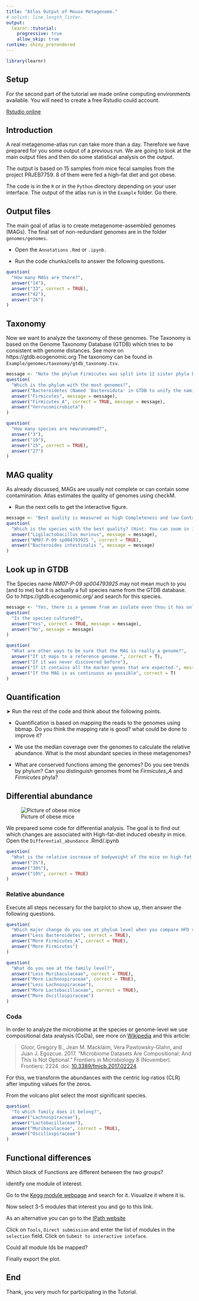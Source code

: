 ```yaml
---
title: "Atlas Output of Mouse Metagenome."
# nolint: line_length_linter.
output:
  learnr::tutorial:
    progressive: true
    allow_skip: true
runtime: shiny_prerendered
---
```


```r
library(learnr)
```


## Setup

For the second part of the tutorial we made online computing environments available. 
You will need to create a free Rstudio could account.


<a href="https://posit.cloud/" target="_blank">Rstudio online</a>

<!--
There is also a python environment available, but it does not have as much resources as the Rstudio environment.

<a href="https://mybinder.org/v2/gh/metagenome-atlas/BinderTutorial/Python?urlpath=git-pull%3Frepo%3Dhttps%253A%252F%252Fgithub.com%252Fmetagenome-atlas%252FTutorial%26urlpath%3Dlab%252Ftree%252FTutorial%252F%26branch%3Dmaster" target="_blank">Jupyter</a> 
The setup can take some minutes ...
-->



<!--
## Output files

Usually, before starting to install a program I want to make sure that it gives the output I want. Therefore, we look at the output of Metagenome-Atlas. A real Metagenome-Atlas run can take more than a day. Therefore we have you prepared some output of a previous run.

You should find a navigation plane in Rstudio/Jupyter lab.
-->


<!-- https://github.com/metagenome-atlas/Tutorial/tree/master/Example * -->

## Introduction


A real metagenome-atlas run can take more than a day. Therefore we have prepared for you some output of a previous run.
We are going to look at the main output files and then do some statistical analysis on the output.

The output is based on 15 samples from mice fecal samples from the project PRJEB7759. 8 of them were fed a high-fat diet and got obese.


The code is in the `R` or in the `Python` directory depending on your user interface. The output of the atlas run is in the `Example` folder. Go there.



<!--

### Setup

Execute the following command.

```bash
cd
git clone https://github.com/metagenome-atlas/Tutorial.git
cd Tutorial
```


Then, in the file browser of your jupyter lab / Rstudio navigate to the `Tutorial` folder in.



The code is in the `R` or in the `Python` directory depending on your user interface. The output of the atlas run is in the `Example` folder. Go there.
-->
## Output files
<!--
I put only the result from one sample online, named `ERR675519`.
-->

The main goal of atlas is to create metagenome-assembled genomes (MAGs). The final set of non-redundant genomes are in the folder `genomes/genomes`.


* Open the `Annotations` `.Rmd` or `.ipynb.`

* Run the code chunks/cells to answer the following questions.


```r
question(
  "How many MAGs are there?",
  answer("14"),
  answer("33", correct = TRUE),
  answer("42"),
  answer("26")
)
```


## Taxonomy

Now we want to analyze the taxonomy of these genomes. The Taxonomy is based on the Genome Taxonomy Database (GTDB) which tries to be consistent with genome distances. See more on https://gtdb.ecogenomic.org The taxonomy can be found in `Example/genomes/taxonomy/gtdb_taxonomy.tsv`.





```r
message <- "Note the phylum Firmicutes was split into 12 sister phyla based on relative divergence."
question(
  "Which is the phylum with the most genomes?",
  answer("Bacteroidetes (Named 'Bacteroidota' in GTDB to unify the naming of phyla)"),
  answer("Firmicutes", message = message),
  answer("Firmicutes_A", correct = TRUE, message = message),
  answer("Verrucomicrobiota")
)
```



```r
question(
  "How many species are new/unnamed?",
  answer("3"),
  answer("10"),
  answer("15", correct = TRUE),
  answer("27")
)
```


## MAG quality

As already discussed, MAGs are usually not complete or can contain some contamination. Atlas estimates the quality of genomes using checkM.


- Run the next cells to get the interactive figure.


```r
message <- "Best quality is measured as high Completeness and low Contamination."
question(
  "Which is the species with the best quality? (Hint: You can zoom in in the interactive figure)",
  answer("Ligilactobacillus murinus", message = message),
  answer("NM07-P-09 sp004793925 ", correct = TRUE),
  answer("Bacteroides intestinalis ", message = message)
)
```

## Look up in GTDB
The Species name *NM07-P-09 sp004793925* may not mean much to you (and to me) but it is actually a full species name from the GTDB database. Go to https://gtdb.ecogenomic.org/ and search for this species.


```r
message <- "Yes, there is a genome from an isolate even thou it has only a number as name."
question(
  "Is the species cultured?",
  answer("Yes", correct = TRUE, message = message),
  answer("No", message = message)
)
```

<!-- https://gtdb.ecogenomic.org/genomes?gid=GCF_004793665.1 -->

```r
question(
  "What are other ways to be sure that the MAG is really a genome?",
  answer("If it maps to a reference genome.", correct = T),
  answer("If it was never discovered before"),
  answer("If it contains all the marker genes that are expected.", message = "This is exactly how checkM works, I asked for alternative ways."),
  answer("If the MAG is as continuous as possible", correct = T)
)
```

## Quantification


➤ Run the rest of the code and think about the following points.


* Quantification is based on mapping the reads to the genomes using bbmap. Do you think the mapping rate is good? what could be done to improve it?


*  We use the median coverage over the genomes to calculate the relative abundance. What is the most abundant species in these metagenomes?

* What are conserved functions among the genomes? Do you see trends by phylum? Can you distinguish genomes fromt he *Firmicutes_A* and *Firmicutes* phyla?


## Differential abundance

![Picture of obese mice](https://upload.wikimedia.org/wikipedia/commons/0/0b/Fatmouse.jpg)

We prepared some code for differential analysis. The goal is to find out which changes are associated with High-fat-diet induced obesity in mice. Open the `Differential_abundance` .Rmd/.ipynb

```r
question(
  "What is the relative increase of bodyweight of the mice on high-fat diet compared to the control mice? ",
  answer("3%"),
  answer("30%"),
  answer("10%", correct = TRUE)
)
```

### Relative abundance

Execute all steps necessary for the barplot to show up, then answer the following questions.

```r
question(
  "Which major change do you see at phylum level when you compare HFD vs chow diet?",
  answer("Less Bacteroidetes", correct = TRUE),
  answer("More Firmicutes_A", correct = TRUE),
  answer("More Firmicutes")
)
```

```r
question(
  "What do you see at the family level?",
  answer("Less Muribaculaceae", correct = TRUE),
  answer("More Lachnospiraceae", correct = TRUE),
  answer("Less Lachnospiraceae"),
  answer("More Lactobacillaceae", correct = TRUE),
  answer("More Oscillospiraceae")
)
```



### Coda


In order to analyze the microbiome at the species or genome-level we use compositional data analysis (CoDa), see more on [Wikipedia](https://en.wikipedia.org/wiki/Compositional_data) and this article:

>Gloor, Gregory B., Jean M. Macklaim, Vera Pawlowsky-Glahn, and Juan J. Egozcue. 2017. “Microbiome Datasets Are  Compositional: And This Is Not Optional.” Frontiers in Microbiology 8 (November). Frontiers: 2224. 
    doi: [10.3389/fmicb.2017.02224](https://www.frontiersin.org/articles/10.3389/fmicb.2017.02224).

For this, we transform the abundances with the centric log-ratios (CLR) after imputing values for the zeros.


From the volcano plot select the most significant species.


```r
question(
  "To which family does it belong?",
  answer("Lachnospiraceae"),
  answer("Lactobacillaceae"),
  answer("Muribaculaceae", correct = TRUE),
  answer("Oscillospiraceae")
)
```


<!-- ### Look up in GTDB
The Species name *UBA7173 sp001689485* may not mean much to you (and to me) but it is actually a full species name from the GTDB database. Go to https://gtdb.ecogenomic.org/ and search for this species.




The links to the genome identifier allow you also to dig deeper, and look what other researchers have found out about this species. E.g. in [this figure](https://microbiomejournal.biomedcentral.com/articles/10.1186/s40168-016-0181-2/figures/3) from Ormerod *et al.* 2016 you can find the species designated with its strain name `M6`. -->

## Functional differences

Which block of Functions are different between the two groups?

identify one module of interest.

Go to the [Kegg module webpage](https://www.genome.jp/kegg/module.html) and search for it. Visualize it where it is.


Now select 3-5 modules that interest you and go to this link.


As an alternative you can go to the [IPath website](https://pathways.embl.de/ipath3.cgi)

Click on `Tools`,  `Direct submission`  and enter the list of modules in the `selection` field. Click on `Submit to interactive inteface`.

Could all module Ids be mapped?

Finally export the plot.



## End

Thank, you very much for participating in the Tutorial.
